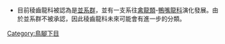 {{Catmore}}
*目前稜齒龍科被認為是[[並系群|並系群]]，並有一支系往[[禽龍類|禽龍類]]-[[鴨嘴龍科|鴨嘴龍科]]演化發展。由於並系群不被承認，因此稜齒龍科未來可能會有進一步的分類。

[[Category:鳥腳下目|Category:鳥腳下目]]
